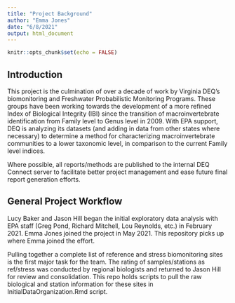 ```yaml
---
title: "Project Background"
author: "Emma Jones"
date: "6/8/2021"
output: html_document
---
```


```r
knitr::opts_chunk$set(echo = FALSE)
```

## Introduction

This project is the culmination of over a decade of work by Virginia DEQ's biomonitoring and Freshwater Probabilistic Monitoring Programs. These  groups have been working towards the development of a more refined Index of Biological Integrity (IBI) since the transition of macroinvertebrate identification from Family level to Genus level in 2009. With EPA support, DEQ is analyzing its datasets (and adding in data from other states where necessary) to determine a method for characterizing macroinvertebrate communities to a lower taxonomic level, in comparison to the current Family level indices.

Where possible, all reports/methods are published to the internal DEQ Connect server to facilitate better project management and ease future final report generation efforts.

## General Project Workflow

Lucy Baker and Jason Hill began the initial exploratory data analysis with EPA staff (Greg Pond, Richard Mitchell, Lou Reynolds, etc.) in February 2021. Emma Jones joined the project in May 2021. This repository picks up where Emma joined the effort. 

Pulling together a complete list of reference and stress biomonitoring sites is the first major task for the team. The rating of samples/stations as ref/stress was conducted by regional biologists and returned to Jason Hill for review and consolidation. This repo holds scripts to pull the raw biological and station information for these sites in InitialDataOrganization.Rmd script. 